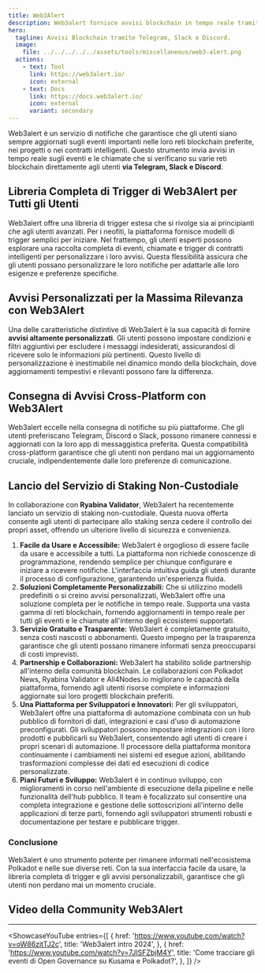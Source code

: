```yaml
---
title: Web3Alert
description: Web3alert fornisce avvisi blockchain in tempo reale tramite Telegram, Slack e Discord, mantenendo gli utenti informati sugli eventi e le attività rilevanti.
hero:
  tagline: Avvisi Blockchain tramite Telegram, Slack e Discord.
  image: 
    file: ../../../../../assets/tools/miscellaneous/web3-alert.png
  actions:
    - text: Tool
      link: https://web3alert.io/
      icon: external
    - text: Docs
      link: https://docs.web3alert.io/
      icon: external
      variant: secondary
---
```



Web3alert è un servizio di notifiche che garantisce che gli utenti siano sempre aggiornati sugli eventi importanti nelle loro reti blockchain preferite, nei progetti o nei contratti intelligenti. 
Questo strumento invia avvisi in tempo reale sugli eventi e le chiamate che si verificano su varie reti blockchain direttamente agli utenti **via Telegram, Slack e Discord**.

## Libreria Completa di Trigger di Web3Alert per Tutti gli Utenti
Web3alert offre una libreria di trigger estesa che si rivolge sia ai principianti che agli utenti avanzati. 
Per i neofiti, la piattaforma fornisce modelli di trigger semplici per iniziare. 
Nel frattempo, gli utenti esperti possono esplorare una raccolta completa di eventi, chiamate e trigger di contratti intelligenti per personalizzare i loro avvisi. 
Questa flessibilità assicura che gli utenti possano personalizzare le loro notifiche per adattarle alle loro esigenze e preferenze specifiche.

## Avvisi Personalizzati per la Massima Rilevanza con Web3Alert
Una delle caratteristiche distintive di Web3alert è la sua capacità di fornire **avvisi altamente personalizzati**. 
Gli utenti possono impostare condizioni e filtri aggiuntivi per escludere i messaggi indesiderati, assicurandosi di ricevere solo le informazioni più pertinenti. 
Questo livello di personalizzazione è inestimabile nel dinamico mondo della blockchain, dove aggiornamenti tempestivi e rilevanti possono fare la differenza.

## Consegna di Avvisi Cross-Platform con Web3Alert
Web3alert eccelle nella consegna di notifiche su più piattaforme. 
Che gli utenti preferiscano Telegram, Discord o Slack, possono rimanere connessi e aggiornati con la loro app di messaggistica preferita. 
Questa compatibilità cross-platform garantisce che gli utenti non perdano mai un aggiornamento cruciale, indipendentemente dalle loro preferenze di comunicazione.

## Lancio del Servizio di Staking Non-Custodiale
In collaborazione con **Ryabina Validator**, Web3alert ha recentemente lanciato un servizio di staking non-custodiale. Questa nuova offerta consente agli utenti di partecipare allo staking senza cedere il controllo dei propri asset, offrendo un ulteriore livello di sicurezza e convenienza.

1. **Facile da Usare e Accessibile:** Web3alert è orgoglioso di essere facile da usare e accessibile a tutti. La piattaforma non richiede conoscenze di programmazione, rendendo semplice per chiunque configurare e iniziare a ricevere notifiche. L'interfaccia intuitiva guida gli utenti durante il processo di configurazione, garantendo un'esperienza fluida.
2. **Soluzioni Completamente Personalizzabili:** Che si utilizzino modelli predefiniti o si creino avvisi personalizzati, Web3alert offre una soluzione completa per le notifiche in tempo reale. Supporta una vasta gamma di reti blockchain, fornendo aggiornamenti in tempo reale per tutti gli eventi e le chiamate all'interno degli ecosistemi supportati.
3. **Servizio Gratuito e Trasparente:** Web3alert è completamente gratuito, senza costi nascosti o abbonamenti. Questo impegno per la trasparenza garantisce che gli utenti possano rimanere informati senza preoccuparsi di costi imprevisti.
4. **Partnership e Collaborazioni:** Web3alert ha stabilito solide partnership all'interno della comunità blockchain. Le collaborazioni con Polkadot News, Ryabina Validator e All4Nodes.io migliorano le capacità della piattaforma, fornendo agli utenti risorse complete e informazioni aggiornate sui loro progetti blockchain preferiti.
5. **Una Piattaforma per Sviluppatori e Innovatori:** Per gli sviluppatori, Web3alert offre una piattaforma di automazione combinata con un hub pubblico di fornitori di dati, integrazioni e casi d'uso di automazione preconfigurati. Gli sviluppatori possono impostare integrazioni con i loro prodotti e pubblicarli su Web3alert, consentendo agli utenti di creare i propri scenari di automazione. Il processore della piattaforma monitora continuamente i cambiamenti nei sistemi ed esegue azioni, abilitando trasformazioni complesse dei dati ed esecuzioni di codice personalizzate.
6. **Piani Futuri e Sviluppo:** Web3alert è in continuo sviluppo, con miglioramenti in corso nell'ambiente di esecuzione della pipeline e nelle funzionalità dell'hub pubblico. Il team è focalizzato sul consentire una completa integrazione e gestione delle sottoscrizioni all'interno delle applicazioni di terze parti, fornendo agli sviluppatori strumenti robusti e documentazione per testare e pubblicare trigger.

### Conclusione
Web3alert è uno strumento potente per rimanere informati nell'ecosistema Polkadot e nelle sue diverse reti. Con la sua interfaccia facile da usare, la libreria completa di trigger e gli avvisi personalizzabili, garantisce che gli utenti non perdano mai un momento cruciale.

## Video della Community Web3Alert
------------
<ShowcaseYouTube
  entries={[
    {
      href: 'https://www.youtube.com/watch?v=oW86zitTJ2c',
      title: 'Web3alert intro 2024',
    },
       {
      href: 'https://www.youtube.com/watch?v=7JlSFZbjM4Y',
      title: 'Come tracciare gli eventi di Open Governance su Kusama e Polkadot?',
    },
  ]} />
